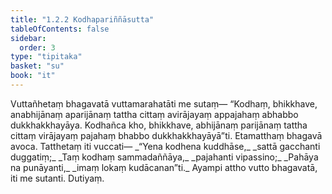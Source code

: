 ```yaml
---
title: "1.2.2 Kodhapariññāsutta"
tableOfContents: false
sidebar:
  order: 3
type: "tipitaka"
basket: "su"
book: "it"
---
```



<DynamicBreadcrumb />

<Division number="12" book="it">

<Paragraph number="61" book="it">
Vuttañhetaṃ bhagavatā vuttamarahatāti me sutaṃ—
</Paragraph>

<Paragraph number="62" book="it">
“Kodhaṃ, bhikkhave, anabhijānaṃ aparijānaṃ tattha cittaṃ avirājayaṃ appajahaṃ abhabbo dukkhakkhayāya. Kodhañca kho, bhikkhave, abhijānaṃ parijānaṃ tattha cittaṃ virājayaṃ pajahaṃ bhabbo dukkhakkhayāyā”ti. Etamatthaṃ bhagavā avoca. Tatthetaṃ iti vuccati—
</Paragraph>

<Paragraph number="63" type="verses" book="it">
_“Yena kodhena kuddhāse,_  
_sattā gacchanti duggatiṃ;_  
_Taṃ kodhaṃ sammadaññāya,_  
_pajahanti vipassino;_  
_Pahāya na punāyanti,_  
_imaṃ lokaṃ kudācanan”ti._  

</Paragraph>

<Paragraph number="64" book="it">
Ayampi attho vutto bhagavatā, iti me sutanti.

</Paragraph>
</Division>

<Paragraph number="65" type="center" book="it">
Dutiyaṃ.
</Paragraph>